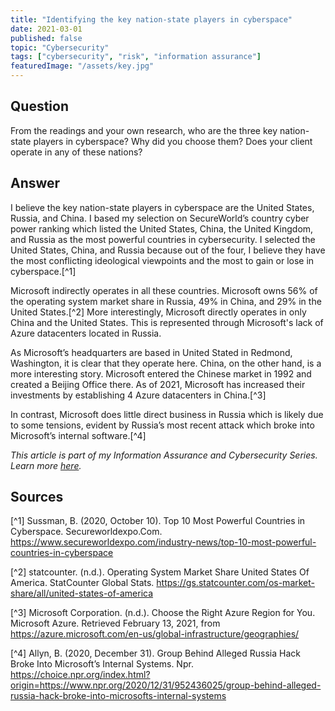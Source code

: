 ```yaml
---
title: "Identifying the key nation-state players in cyberspace"
date: 2021-03-01
published: false
topic: "Cybersecurity"
tags: ["cybersecurity", "risk", "information assurance"]
featuredImage: "/assets/key.jpg"
---
```


## Question

From the readings and your own research, who are the three key nation-state players in cyberspace? Why did you choose them? Does your client operate in any of these nations?

## Answer

I believe the key nation-state players in cyberspace are the United States, Russia, and China. I based my selection on SecureWorld’s country cyber power ranking which listed the United States, China, the United Kingdom, and Russia as the most powerful countries in cybersecurity. I selected the United States, China, and Russia because out of the four, I believe they have the most conflicting ideological viewpoints and the most to gain or lose in cyberspace.[^1]

Microsoft indirectly operates in all these countries. Microsoft owns 56% of the operating system market share in Russia, 49% in China, and 29% in the United States.[^2] More interestingly, Microsoft directly operates in only China and the United States. This is represented through Microsoft's lack of Azure datacenters located in Russia.

As Microsoft’s headquarters are based in United Stated in Redmond, Washington, it is clear that they operate here. China, on the other hand, is a more interesting story. Microsoft entered the Chinese market in 1992 and created a Beijing Office there. As of 2021, Microsoft has increased their investments by establishing 4 Azure datacenters in China.[^3]

In contrast, Microsoft does little direct business in Russia which is likely due to some tensions, evident by Russia’s most recent attack which broke into Microsoft’s internal software.[^4]

_This article is part of my Information Assurance and Cybersecurity Series. Learn more [here](https://www.locksleylk.com/2021/cybersecurityintro/)._

## Sources

[^1] Sussman, B. (2020, October 10). Top 10 Most Powerful Countries in Cyberspace. Secureworldexpo.Com. https://www.secureworldexpo.com/industry-news/top-10-most-powerful-countries-in-cyberspace

[^2] statcounter. (n.d.). Operating System Market Share United States Of America. StatCounter Global Stats. https://gs.statcounter.com/os-market-share/all/united-states-of-america

[^3] Microsoft Corporation. (n.d.). Choose the Right Azure Region for You. Microsoft Azure. Retrieved February 13, 2021, from https://azure.microsoft.com/en-us/global-infrastructure/geographies/

[^4] Allyn, B. (2020, December 31). Group Behind Alleged Russia Hack Broke Into Microsoft’s Internal Systems. Npr. https://choice.npr.org/index.html?origin=https://www.npr.org/2020/12/31/952436025/group-behind-alleged-russia-hack-broke-into-microsofts-internal-systems
